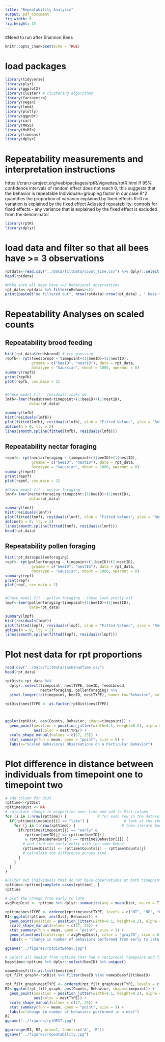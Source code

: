 ```yaml
---
title: "Repeatability Analysis"
output: pdf_document
fig.width: 6
fig.height: 15
---
```

#Need to run after Shannon Bees 
```r
knitr::opts_chunk$set(echo = TRUE)
```

# load packages
```r
library(tidyverse)
library(plyr)
library(ggplot2)
library(cluster) # clustering algorithms
library(factoextra)
library(vegan) 
library(lme4)
library(plotly)
library(ggpubr)
library(car)
library(MASS)
library(MuMIn)
library(lsmeans)
library(dplyr)
```

# Repeatability measurements and interpretation instructions 
https://cran.r-project.org/web/packages/rptR/vignettes/rptR.html
If 95% confidence intervals of random effect does not reach 0, this suggests that the behavior is repeatable 
Individuals=grouping factor in our case 
R^2 quantifies the proportion of variance explained by fixed effects 
R=0 no variation is explained by the fixed effect 
Adjusted repeatability: controls for fixed effects - any variance that is explained by the fixed effect is excluded from the denominator 

```r
library(rptR)
library(dplyr)
```


# load data and filter so that all bees have >= 3 observations
```r
rptdata<-read.csv("../Data/filtData/count_time.csv") %>% dplyr::select(nestID, nestTYPE, beeID, caste, timepoint, nectarforaging, feedsbrood, pollenforaging, nBehavs, specBehav)
head(rptdata)

#Make sure all bees have >=3 behavioral observations
rpt_data<-rptdata %>% filter(nBehavs>=3)
print(paste0("We filtered out", nrow(rptdata)-nrow(rpt_data) , " bees that did not have >=3 behaviors, with" , nrow(rpt_data) , "bees used in the final analysis"))
```

# Repeatability Analyses on scaled counts 
## Repeatability brood feeding 
```r
hist(rpt_data$feedsbrood) # try gaussian
repfb<- rpt(feedsbrood ~ timepoint+(1|beeID)+(1|nestID),
            grname = c("beeID", "nestID"), data = rpt_data, 
            datatype = "Gaussian", nboot = 1000, npermut = 0)
summary(repfb)
print(repfb)
plot(repfb, cex.main = 1)


#Check model fit - residuals looks ok 
lmfb<-lmer(feedsbrood~timepoint+(1|beeID)+(1|nestID),  
           data=rpt_data)

summary(lmfb)
hist(residuals(lmfb))
plot(fitted(lmfb), residuals(lmfb), xlab = "Fitted Values", ylab = "Residuals")
abline(h = 0, lty = 2)
lines(smooth.spline(fitted(lmfb), residuals(lmfb)))

```

## Repeatability nectar foraging
```r
repnf<- rpt(nectarforaging ~ timepoint+(1|beeID)+(1|nestID),
            grname = c("beeID", "nestID"), data = rpt_data, 
            datatype = "Gaussian", nboot = 1000, npermut = 0)
summary(repnf)
print(repnf)
plot(repnf, cex.main = 1)

#Check model fit - nectar foraging
lmnf<-lmer(nectarforaging~timepoint+(1|beeID)+(1|nestID),  
           data=rpt_data)

summary(lmnf)
hist(residuals(lmnf))
plot(fitted(lmnf), residuals(lmnf), xlab = "Fitted Values", ylab = "Residuals")
abline(h = 0, lty = 2)
lines(smooth.spline(fitted(lmnf), residuals(lmnf)))
head(rpt_data)
```
## Repeatability pollen foraging
```r
hist(rpt_data$pollenforaging)
repf<- rpt(pollenforaging ~ timepoint+(1|beeID)+(1|nestID),
            grname = c("beeID", "nestID"), data = rpt_data, 
            datatype = "Gaussian", nboot = 1000, npermut = 0)
summary(repf)
print(repf)
plot(repf, cex.main = 1)


#Check model fit - pollen foraging - these look pretty off 
lmpf<-lmer(pollenforaging~timepoint+(1|beeID)+(1|nestID),  
           data=rpt_data)

summary(lmpf)
hist(residuals(lmpf))
plot(fitted(lmpf), residuals(lmpf), xlab = "Fitted Values", ylab = "Residuals")
abline(h = 0, lty = 2)
lines(smooth.spline(fitted(lmpf), residuals(lmpf)))


```


# Plot nest data for rpt proportions
```r
read.csv("../Data/filtData/taskShanTime.csv")
head(rpt_data)

rptDist<-rpt_data %>% 
  dplyr::select(timepoint, nestTYPE, beeID, feedsbrood, 
                nectarforaging, pollenforaging) %>% 
  pivot_longer(!c(timepoint, beeID, nestTYPE), names_to="Behavior", values_to="Counts")  

rptDist$nestTYPE <- as.factor(rptDist$nestTYPE)



ggplot(rptDist, aes(Counts, Behavior, shape=timepoint)) +
  geom_point(position = position_jitter(width=0.1, height=0.2), alpha = 0.8, 
             aes(color = nestTYPE)) +
  scale_shape_manual(values = c(17, 25)) +
  stat_summary(fun = mean, geom = "point", size = 5) + 
  labs(x="Scaled Behavioral Observations on a Particular Behavior")
```


# Plot difference in distance between individuals from timepoint one to timepoint two 
```r
# add column for Dist
rpttime<-rptDist
rpttime$Dist <- NA
# calculate change in proportion over time and add to Dist column
for (i in 1:nrow(rpttime)) {              # for each row in the dataset
  if(rpttime$timepoint[i] == "late") {                # look at the the late bees only
    for (j in 1:nrow(rpttime)) {                     # then iterate back through the dataset
      if(rpttime$timepoint[j] == "early" & 
         rpttime$beeID[j] == rpttime$beeID[i]
         & rpttime$Behavior[j] == rpttime$Behavior[i]) {   
        # and find the early entry with the same behav
        rpttime$Dist[i] <- rpttime$Counts[i] - rpttime$Counts[j] 
        # calculate the difference across time
      }
    }
  }
}

#Filter out individuals that do not have observations at both timepoints
rpttime<-rpttime[complete.cases(rpttime), ]
rpttime

# plot the change from early to late
avgPropDist <- rpttime %>% dplyr::summarize(avg = mean(Dist, na.rm = T)) %>% dplyr::pull(avg)

rpttime$nestTYPE <- ordered(rpttime$nestTYPE, levels = c("NT", "NF", "QT", "QF"))
R1<-ggplot(rpttime, aes(Dist, Behavior)) +
  geom_point(position = position_jitter(width=0.1, height=0.2), alpha = 0.8, aes(color = nestTYPE)) +
  scale_shape_manual(values = c(17, 25)) +
  stat_summary(fun = mean, geom = "point", size = 5) +
  geom_vline(aes(xintercept = avgPropDist), color = "gray70", size = 0.6) +
  labs(x = "change in number of behaviors performed from early to late timepoint")

ggsave("../figures/rptDistBehav.jpg")
```


```r
# Select all beeIDs from rpttime that had a reciprocal timepoint and filter rptDist so both timepoints are in dataframe
beestime<-rpttime %>% dplyr::select(beeID) %>% unique()

namesbeesfilt<-as.list(beestime)
rpt_filt_graph<-rptDist %>% filter(beeID %in% namesbeesfilt$beeID)

rpt_filt_graph$nestTYPE <- ordered(rpt_filt_graph$nestTYPE, levels = c("NT", "NF", "QT", "QF"))
R2<-ggplot(rpt_filt_graph, aes(Counts, Behavior, shape=timepoint)) +
  geom_point(position = position_jitter(width=0.1, height=0.2), alpha = 0.8, 
             aes(color = nestTYPE)) +
  scale_shape_manual(values = c(17, 25)) +
  stat_summary(fun = mean, geom = "point", size = 5) + 
  labs(x="change in number of behaviors performed in a nest")
R2
ggsave("../figures/rptNEST.jpg")

ggarrange(R1, R2, nrow=2, labels=c('A', 'B'))
ggsave("../figures/repeatability.jpg")
```











































